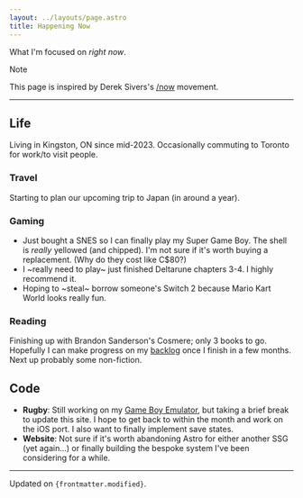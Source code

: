 ```yaml
---
layout: ../layouts/page.astro
title: Happening Now
---
```


What I'm focused on _right now_.

> [!NOTE]
>
> This page is inspired by Derek Sivers's [/now][nnn] movement.

[nnn]: https://nownownow.com/about

---

## Life

Living in Kingston, ON since mid-2023. Occasionally commuting to Toronto for
work/to visit people.

### Travel

Starting to plan our upcoming trip to Japan (in around a year).

### Gaming

- Just bought a SNES so I can finally play my Super Game Boy. The shell is
  _really_ yellowed (and chipped). I'm not sure if it's worth buying a
  replacement. (Why do they cost like C$80?)
- I ~really need to play~ just finished Deltarune chapters 3-4. I highly
  recommend it.
- Hoping to ~steal~ borrow someone's Switch 2 because Mario Kart World looks
  really fun.

### Reading

Finishing up with Brandon Sanderson's Cosmere; only 3 books to go. Hopefully I
can make progress on my [backlog](/books?list=next) once I finish in a few
months. Next up probably some non-fiction.

## Code

- **Rugby**: Still working on my [Game Boy Emulator][rugby], but taking a brief
  break to update this site. I hope to get back to within the month and work on
  the iOS port. I also want to finally implement save states.
- **Website**: Not sure if it's worth abandoning Astro for either another SSG
  (yet again...) or finally building the bespoke system I've been considering
  for a while.

[rugby]: https://rugby.zakhary.dev

---

Updated on <code>{frontmatter.modified}</code>.
